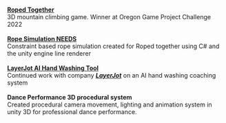 \
[**Roped Together**](/projects/RopedTogether)\
3D mountain climbing game. Winner at Oregon Game Project Challenge 2022\
\
[**Rope Simulation NEEDS**](/projects/RopeSim)\
Constraint based rope simulation created for Roped together using C# and the unity engine line renderer\
\
[**LayerJot AI Hand Washing Tool**](/projects/LayerJot)\
Continued work with company [***LayerJot***](https://www.layerjot.com/) on an AI hand washing coaching system\
\
**Dance Performance 3D procedural system**\
Created procedural camera movement, lighting and animation system in unity 3D for professional dance performance.

